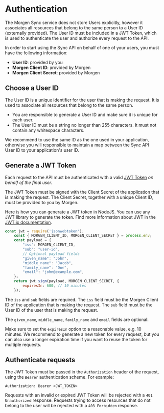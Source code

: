 # Authentication

The Morgen Sync service does not store Users explicitly, however it associates all resources that belong to the same person
 to a User ID (externally provided). The User ID must be included in a JWT Token, which is used to authenticate the user
    and authorize every request to the API.

In order to start using the Sync API on behalf of one of your users, you must have the following information:

- **User ID**: provided by you
- **Morgen Client ID**: provided by Morgen
- **Morgen Client Secret**: provided by Morgen

## Choose a User ID

The User ID is a unique identifier for the user that is making the request. It is used to associate all resources that belong to the same person.
- You are responsible to generate a User ID and make sure it is unique for each user.
- The User ID must be a string no longer than 255 characters. It must not contain any whitespace characters.

We recommend to use the same ID as the one used in your application, otherwise you will responsible to maintain
a map between the Sync API User ID to your application's user ID.


## Generate a JWT Token

Each request to the API must be authenticated with a valid [JWT Token](https://jwt.io/introduction/) _on behalf of the final user_.

The JWT Token must be signed with the Client Secret of the application that is making the request.
The Client Secret, together with a unique Client ID, must be provided to you by Morgen.

Here is how you can generate a JWT token in NodeJS. You can use any JWT library to generate the token.
Find more information about JWT in the [JWT.io documentation](https://jwt.io/introduction/).

```js
const jwt = require('jsonwebtoken');
    const { MORGEN_CLIENT_ID, MORGEN_CLIENT_SECRET } = process.env;
    const payload = {
        "iss": MORGEN_CLIENT_ID,
        "sub": "user-id",
        // Optional payload fields
        "given_name": "John",
        "middle_name": "Jacob",
        "family_name": "Doe",
        "email": "john@example.com",
    };
    return jwt.sign(payload, MORGEN_CLIENT_SECRET, {
        expiresIn: 600, // 10 minutes
    });
```

The `iss` and `sub` fields are required. The `iss` field must be the Morgen Client ID
of the application that is making the request.
The `sub` field must be the User ID of the user that is making the request.

The `given_name`, `middle_name`, `family_name` and `email` fields are optional.

Make sure to set the `expiresIn` option to a reasonable value, e.g. 10 minutes. We recommend to generate a new token for every request,
but you can also use a longer expiration time if you want to reuse the token for multiple requests.

## Authenticate requests

The JWT Token must be passed in the `Authorization` header of the request, using the `Bearer` authentication scheme. For example:

```
Authorization: Bearer <JWT_TOKEN>
```

Requests with an invalid or expired JWT Token will be rejected with a `401 Unauthorized` response.
Requests trying to access resources that do not belong to the user will be rejected with a `403 Forbidden` response.

